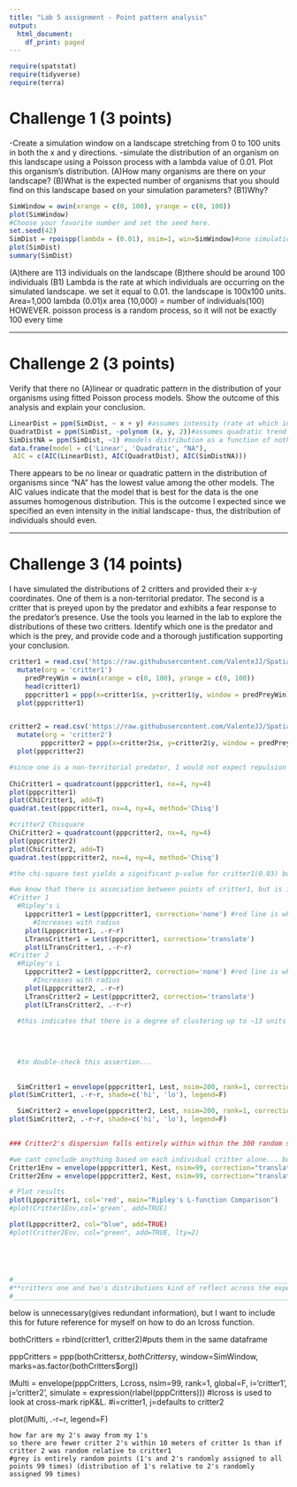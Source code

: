---
title: "Lab 5 assignment - Point pattern analysis"
output:
  html_document:
    df_print: paged
---

```{r}
require(spatstat)
require(tidyverse)
require(terra)
```


# Challenge 1 (3 points)

-Create a simulation window on a landscape stretching from 0 to 100 units in both the x and y directions. 
-simulate the distribution of an organism on this landscape using a Poisson process with a lambda value of 0.01. Plot this organism's distribution. 
(A)How many organisms are there on your landscape? (B)What is the expected number of organisms that you should find on this landscape based on your simulation parameters? (B1)Why?

```{r}
SimWindow = owin(xrange = c(0, 100), yrange = c(0, 100))
plot(SimWindow)
#Choose your favorite number and set the seed here.
set.seed(42)
SimDist = rpoispp(lambda = (0.01), nsim=1, win=SimWindow)#one simulation of a Poisson distribution in which individuals occur at an average rate (lambda = (0.01))per unit space. within the previously defined 100x100 window.
plot(SimDist)
summary(SimDist)
```
  (A)there are 113 individuals on the landscape
  (B)there should be around 100 individuals
    (B1) Lambda is the rate at which individuals are occurring on the simulated landscape. we set it equal to 0.01.
        the landscape is 100x100 units. Area=1,000
        lambda (0.01)x area (10,000) = number of individuals(100)
        HOWEVER. poisson process is a random process, so it will not be exactly 100 every time
        
        
______________________________________________________________________________________________________________________________________________________________________________________________
# Challenge 2 (3 points)

Verify that there no (A)linear or quadratic pattern in the distribution of your organisms using fitted Poisson process models. Show the outcome of this analysis and explain your conclusion.

```{r}
LinearDist = ppm(SimDist, ~ x + y) #assumes intensity (rate at which individuals occur) is a linear function of x and y, resulting in linear distribution
QuadratDist = ppm(SimDist, ~polynom (x, y, 2))#assumes quadratic trend in the distribution
SimDistNA = ppm(SimDist, ~1) #models distribution as a function of nothing, assumes homogenous distribution 
data.frame(model = c('Linear', 'Quadratic', "NA"),
 AIC = c(AIC(LinearDist), AIC(QuadratDist), AIC(SimDistNA)))
```
 There appears to be no linear or quadratic pattern in the distribution of organisms since "NA" has the lowest value among the other models. The AIC values indicate that the model that is best for the data is the one assumes homogenous distribution.  This is the outcome I expected since we specified an even intensity in the initial landscape- thus, the distribution of individuals should even.






________________________________________________________________________________________________________________________________________________________________________________________________________
# Challenge 3 (14 points)

I have simulated the distributions of 2 critters and provided their x-y coordinates. One of them is a non-territorial predator. The second is a critter that is preyed upon by the predator and exhibits a fear response to the predator's presence. Use the tools you learned in the lab to explore the distributions of these two critters. Identify which one is the predator and which is the prey, and provide code and a thorough justification supporting your conclusion.


```{r}
critter1 = read.csv('https://raw.githubusercontent.com/ValenteJJ/SpatialEcology/main/Week5/species1.csv') %>% 
  mutate(org = 'critter1')
    predPreyWin = owin(xrange = c(0, 100), yrange = c(0, 100))
    head(critter1)
    pppcritter1 = ppp(x=critter1$x, y=critter1$y, window = predPreyWin)
  plot(pppcritter1)


critter2 = read.csv('https://raw.githubusercontent.com/ValenteJJ/SpatialEcology/main/Week5/species2.csv') %>% 
  mutate(org = 'critter2')
        pppcritter2 = ppp(x=critter2$x, y=critter2$y, window = predPreyWin)
  plot(pppcritter2)

```
```{r}
#since one is a non-territorial predator, I would not expect repulsion within one of the critters, but the prey would exibit repulsion to the predators. The prey may be social and may exhibit clustering. My first step is to just see what is ocurring between points for each critter- see if the points conform to complete spatial randomness with a chi-square test(compares observed frequency of points to expected random frequency {for categorical variables}).
 
ChiCritter1 = quadratcount(pppcritter1, nx=4, ny=4)
plot(pppcritter1)
plot(ChiCritter1, add=T)
quadrat.test(pppcritter1, nx=4, ny=4, method='Chisq')

#critter2 Chisquare
ChiCritter2 = quadratcount(pppcritter2, nx=4, ny=4)
plot(pppcritter2)
plot(ChiCritter2, add=T)
quadrat.test(pppcritter2, nx=4, ny=4, method='Chisq')

#the chi-square test yields a significant p-value for critter1(0.03) but not for critter2(0.2). this indicates that there is significant association between the points of critter1, but it does not tell us  I suspect that critter1 is the prey, but lets run more tests to be sure...
```
```{r}
#we know that there is association between points of critter1, but is it repulsion or clustering? Ripley's K and L will look at the expected number of points within r distance to each point (so like cumulative nearest neighbor distance) and tell us the answer to this. if the black line is below the red line, there is repulsion If the black line is above the red line, then there is clustering
#Critter 1
  #Ripley's L
    Lpppcritter1 = Lest(pppcritter1, correction='none') #red line is what we would expect if randomly placed, black is our data
      #Increases with radius
    plot(Lpppcritter1, .-r~r)
    LTransCritter1 = Lest(pppcritter1, correction='translate')
    plot(LTransCritter1, .-r~r)
#Critter 2
  #Ripley's L
    Lpppcritter2 = Lest(pppcritter2, correction='none') #red line is what we would expect if randomly placed, black is our data
      #Increases with radius
    plot(Lpppcritter2, .-r~r)
    LTransCritter2 = Lest(pppcritter2, correction='translate')
    plot(LTransCritter2, .-r~r)
  
  #this indicates that there is a degree of clustering up to ~13 units distance from other individuals, but then it drops sharply and demonstrates repulsion around 20r in Critter1's dispersion. Critter2's dispersion is roughly what we would expect for random dispersal  __________________________________________

    
    
    
  #to double-check this assertion...
    
    
  SimCritter1 = envelope(pppcritter1, Lest, nsim=200, rank=1, correction='translate', global=F)#we created 200 simulations from a random point process and compare to our line. global=F tells that we want it for each point, not just a sum.
plot(SimCritter1, .-r~r, shade=c('hi', 'lo'), legend=F)

  SimCritter2 = envelope(pppcritter2, Lest, nsim=200, rank=1, correction='translate', global=F)#we created 200 simulations from a random point process and compare to our line. global=F tells that we want it for each point, not just a sum.
plot(SimCritter2, .-r~r, shade=c('hi', 'lo'), legend=F)
    

### Critter2's dispersion falls entirely within within the 300 random simulations, whereas critter 1's clustering is on the upper extent of what we expect up to about 10 units distance (r) to other individuals (sometimes it even falls above it), then it begins to show repulsion and nears the lower margin of what we expect around 25 r.so kind of like a herd. Critter 2's dispersion stays roughly in the middle of the randomly simulated distributions. but we cannot 100% conclude anything yet.
```



```{r}
#we cant conclude anything based on each individual critter alone... but what about their distributions together? prey avoid predators
Critter1Env = envelope(pppcritter1, Kest, nsim=99, correction="translate", shade=FALSE)
Critter2Env = envelope(pppcritter2, Kest, nsim=99, correction="translate")

# Plot results
plot(Lpppcritter1, col='red', main="Ripley's L-function Comparison")
#plot(Critter1Env,col='green', add=TRUE)

plot(Lpppcritter2, col="blue", add=TRUE)
#plot(Critter2Env, col="green", add=TRUE, lty=2)





#________________________________________________________________________________________________________________
#**critters one and two's distributions kind of reflect across the expected random line to mirror each other up to a certain point and then parallel each other in dispersal. this information coupled with critter1's clumped distribution at small scales and dispersal at larger scales indicates that Critter 1 is the prey species. Prey species often form groups (safety in numbers), but these groups are spread out, trying to avoid predators. Critter 2's distribution is more random, but teeters on dispersion at smaller scales. This indicates to me that that the predators may be attempting to go to/locate where the prey are clumped.**
#________________________________________________________________________________________________________________
```


below is unnecessary(gives redundant information), but I want to include this for future reference for myself on how to do an lcross function.

bothCritters = rbind(critter1, critter2)#puts them in the same dataframe

pppCritters = ppp(bothCritters$x, bothCritters$y, window=SimWindow, marks=as.factor(bothCritters$org))

lMulti = envelope(pppCritters, Lcross, nsim=99, rank=1, global=F, i='critter1', j='critter2', simulate = expression(rlabel(pppCritters))) #lcross is used to look at cross-mark ripK&L.  #i=critter1, j=defaults to critter2

plot(lMulti, .-r~r, legend=F)

```
how far are my 2's away from my 1's
so there are fewer critter 2's within 10 meters of critter 1s than if critter 2 was random relative to critter1
#grey is entirely random points (1's and 2's randomly assigned to all points 99 times) (distribution of 1's relative to 2's randomly assigned 99 times)


```